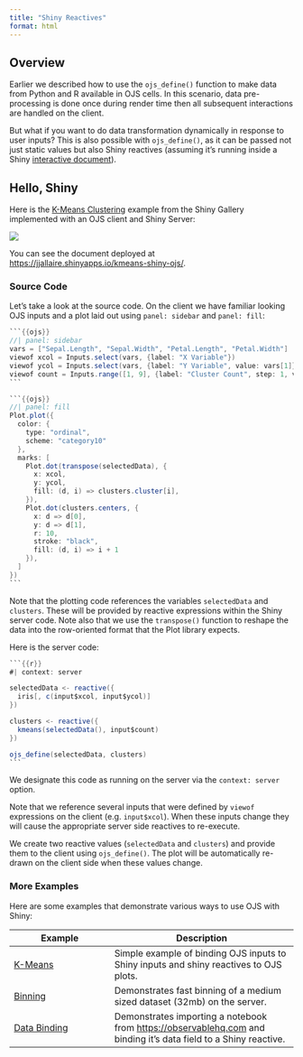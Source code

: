 ```yaml
---
title: "Shiny Reactives"
format: html
---
```


## Overview

Earlier we described how to use the `ojs_define()` function to make data from Python and R available in OJS cells. In this scenario, data pre-processing is done once during render time then all subsequent interactions are handled on the client.

But what if you want to do data transformation dynamically in response to user inputs? This is also possible with `ojs_define()`, as it can be passed not just static values but also Shiny reactives (assuming it's running inside a Shiny [interactive document](../shiny/ojs.qmd)).

## Hello, Shiny

Here is the [K-Means Clustering](https://shiny.rstudio.com/gallery/kmeans-example.html) example from the Shiny Gallery implemented with an OJS client and Shiny Server:

[![](images/kmeans-shiny-ojs.png){.border}](https://jjallaire.shinyapps.io/kmeans-shiny-ojs/)

You can see the document deployed at <https://jjallaire.shinyapps.io/kmeans-shiny-ojs/>.

### Source Code

Let's take a look at the source code. On the client we have familiar looking OJS inputs and a plot laid out using `panel: sidebar` and `panel: fill`:

```` java
```{{ojs}}
//| panel: sidebar
vars = ["Sepal.Length", "Sepal.Width", "Petal.Length", "Petal.Width"]
viewof xcol = Inputs.select(vars, {label: "X Variable"})
viewof ycol = Inputs.select(vars, {label: "Y Variable", value: vars[1]})
viewof count = Inputs.range([1, 9], {label: "Cluster Count", step: 1, value: 3})
```

```{{ojs}}
//| panel: fill
Plot.plot({
  color: {
    type: "ordinal",
    scheme: "category10"
  },
  marks: [
    Plot.dot(transpose(selectedData), {
      x: xcol,
      y: ycol,
      fill: (d, i) => clusters.cluster[i],
    }),
    Plot.dot(clusters.centers, { 
      x: d => d[0],
      y: d => d[1],
      r: 10,
      stroke: "black",
      fill: (d, i) => i + 1
    }),
  ]
})
```
````

Note that the plotting code references the variables `selectedData` and `clusters`. These will be provided by reactive expressions within the Shiny server code. Note also that we use the `transpose()` function to reshape the data into the row-oriented format that the Plot library expects.

Here is the server code:

```` java
```{{r}}
#| context: server

selectedData <- reactive({
  iris[, c(input$xcol, input$ycol)]
})

clusters <- reactive({
  kmeans(selectedData(), input$count)
})

ojs_define(selectedData, clusters)
```
````

We designate this code as running on the server via the `context: server` option.

Note that we reference several inputs that were defined by `viewof` expressions on the client (e.g. `input$xcol`). When these inputs change they will cause the appropriate server side reactives to re-execute.

We create two reactive values (`selectedData` and `clusters`) and provide them to the client using `ojs_define()`. The plot will be automatically re-drawn on the client side when these values change.

### More Examples

Here are some examples that demonstrate various ways to use OJS with Shiny:

| Example                                                        | Description                                                                                                        |
|----------------------------------------------------------------|--------------------------------------------------------------------------------------------------------------------|
| [K-Means](https://jjallaire.shinyapps.io/kmeans-shiny-ojs/)    | Simple example of binding OJS inputs to Shiny inputs and shiny reactives to OJS plots.                             |
| [Binning](https://jjallaire.shinyapps.io/binning-shiny-ojs/)   | Demonstrates fast binning of a medium sized dataset (32mb) on the server.                                          |
| [Data Binding](https://jjallaire.shinyapps.io/data-shiny-ojs/) | Demonstrates importing a notebook from <https://observablehq.com> and binding it's data field to a Shiny reactive. |
